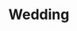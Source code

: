 ---
slug: wedding
link: /projects/wedding/
category: 'projects'
title: Wedding
publicData: Sep 11th 2020
pagesCount: 1
siteLink: https://wedding.igromov.digital/
pages: 
    - page:
        - image: ../../assets/images/projects/project-230-wedding/wedding-0.png
        - title: Wedding
sortIdx: 230
---